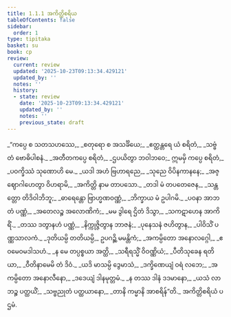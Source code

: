 ```yaml
---
title: 1.1.1 အကိတ္တိစရိယ
tableOfContents: false
sidebar:
  order: 1
type: tipitaka
basket: su
book: cp
review:
  current: review
  updated: '2025-10-23T09:13:34.429121'
  updated_by: ''
  notes: ''
  history:
  - state: review
    date: '2025-10-23T09:13:34.429121'
    updated_by: ''
    notes: ''
    previous_state: draft
---
```



<ReviewStatus review={frontmatter.review} showDetails={true} />

<HypothesisAnnotation frontmatter={frontmatter} />

<DynamicBreadcrumb />

<Division number="1" book="cp" e="ch" v="21" p="385">

<Paragraph number="2" type="verses" book="cp">
_“ကပ္ပေ စ သတသဟဿေ,_  
_စတုရော စ အသင်္ခိယေ;_  
_ဧတ္ထန္တရေ ယံ စရိတံ,_  
_သဗ္ဗံ တံ ဗောဓိပါစနံ._  

</Paragraph>

</Division>
<Division number="2" book="cp" e="ch" v="21" p="385">

<Paragraph number="3" type="verses" book="cp">
_အတီတကပ္ပေ စရိတံ,_  
_ဌပယိတွာ ဘဝါဘဝေ;_  
ဣမမှိ ကပ္ပေ စရိတံ,_  
_ပဝက္ခိဿံ သုဏောဟိ မေ._  

</Paragraph>

</Division>
<Division number="3" book="cp" e="ch" v="21" p="385">

<Paragraph number="4" type="verses" book="cp">
_ယဒါ အဟံ ဗြဟာရညေ,_  
_သုညေ ဝိပိနကာနနေ;_  
_အဇ္ဈောဂါဟေတွာ ဝိဟရာမိ,_  
_အကိတ္တိ နာမ တာပသော._  

</Paragraph>

</Division>
<Division number="4" book="cp" e="ch" v="21" p="385">

<Paragraph number="5" type="verses" book="cp">
_တဒါ မံ တပတေဇေန,_  
_သန္တတ္တော တိဒိဝါဘိဘူ;_  
_ဓာရေန္တော ဗြာဟ္မဏဝဏ္ဏံ,_  
_ဘိက္ခာယ မံ ဥပါဂမိ._  

</Paragraph>

</Division>
<Division number="5" book="cp" e="ch" v="21" p="385">

<Paragraph number="6" type="verses" book="cp">
_ပဝနာ အာဘတံ ပဏ္ဏံ,_  
_အတေလဉ္စ အလောဏိကံ;_  
_မမ ဒွါရေ ဌိတံ ဒိသွာ,_  
_သကဋာဟေန အာကိရိံ._  

</Paragraph>

</Division>
<Division number="6" book="cp" e="ch" v="21" p="385">

<Paragraph number="7" type="verses" book="cp">
_တဿ ဒတွာနဟံ ပဏ္ဏံ,_  
_နိက္ကုဇ္ဇိတွာန ဘာဇနံ;_  
_ပုနေသနံ ဇဟိတွာန,_  
_ပါဝိသိံ ပဏ္ဏသာလကံ._  

</Paragraph>

</Division>
<Division number="7" book="cp" e="ch" v="21" p="385">

<Paragraph number="8" type="verses" book="cp">
_ဒုတိယမ္ပိ တတိယမ္ပိ,_  
ဥပဂဉ္ဆိ မမန္တိကံ;_  
_အကမ္ပိတော အနောလဂ္ဂေါ,_  
_ဧဝမေဝမဒါသဟံ._  

</Paragraph>

</Division>
<Division number="8" book="cp" e="ch" v="21" p="386">

<Paragraph number="9" type="verses" book="cp">
_န မေ တပ္ပစ္စယာ အတ္ထိ,_  
_သရီရသ္မိံ ဝိဝဏ္ဏိယံ;_  
_ပီတိသုခေန ရတိယာ,_  
_ဝီတိနာမေမိ တံ ဒိဝံ._  

</Paragraph>

</Division>
<Division number="9" book="cp" e="ch" v="21" p="386">

<Paragraph number="10" type="verses" book="cp">
_ယဒိ မာသမ္ပိ ဒွေမာသံ,_  
_ဒက္ခိဏေယျံ ဝရံ လဘေ;_  
_အကမ္ပိတော အနောလီနော,_  
_ဒဒေယျံ ဒါနမုတ္တမံ._  

</Paragraph>

</Division>
<Division number="10" book="cp" e="ch" v="21" p="386">

<Paragraph number="11" type="verses" book="cp">
_န တဿ ဒါနံ ဒဒမာနော,_  
_ယသံ လာဘဉ္စ ပတ္ထယိံ;_  
_သဗ္ဗညုတံ ပတ္ထယာနော,_  
_တာနိ ကမ္မာနိ အာစရိန်”တိ._  


</Paragraph>
</Division>

<Paragraph number="12" type="center" book="cp">
အကိတ္တိစရိယံ ပဌမံ.
</Paragraph>